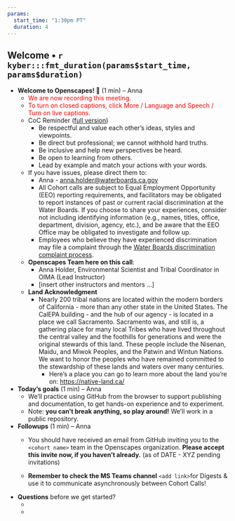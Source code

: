 ```yaml
---
params: 
  start_time: "1:30pm PT"
  duration: 4
---
```


## Welcome • `r kyber:::fmt_duration(params$start_time, params$duration)`

-   **Welcome to Openscapes! 👋** (1 min) – Anna
    -   <font color="red">We are now recording this meeting.</font>
    -   <font color="red">To turn on closed captions, click More / Language and Speech / Turn on live captions.</font>
    -   CoC Reminder ([full version](https://www.openscapes.org/code-of-conduct/))
        -   Be respectful and value each other’s ideas, styles and viewpoints.
        -   Be direct but professional; we cannot withhold hard truths.
        -   Be inclusive and help new perspectives be heard.
        -   Be open to learning from others.
        -   Lead by example and match your actions with your words.
    -   If you have issues, please direct them to:
        -   Anna - [anna.holder\@waterboards.ca.gov](mailto:anna.holder@waterboards.ca.gov)
        -   All Cohort calls are subject to Equal Employment Opportunity (EEO) reporting requirements, and facilitators may be obligated to report instances of past or current racial discrimination at the Water Boards. If you choose to share your experiences, consider not including identifying information (e.g., names, titles, office, department, division, agency, etc.), and be aware that the EEO Office may be obligated to investigate and follow up.
        -   Employees who believe they have experienced discrimination may file a complaint through the [Water Boards discrimination complaint process](http://waternet/eeo/discrimination/index.shtml).
    -   **Openscapes Team here on this call**:
        -   Anna Holder, Environmental Scientist and Tribal Coordinator in OIMA (Lead Instructor)
        -   [insert other instructors and mentors ...]
    -   **Land Acknowledgment**
        -   Nearly 200 tribal nations are located within the modern borders of California - more than any other state in the United States. The CalEPA building - and the hub of our agency - is located in a place we call Sacramento. Sacramento was, and still is, a gathering place for many local Tribes who have lived throughout the central valley and the foothills for generations and were the original stewards of this land. These people include the Nisenan, Maidu, and Miwok Peoples, and the Patwin and Wintun Nations. We want to honor the peoples who have remained committed to the stewardship of these lands and waters over many centuries.
            -   Here’s a place you can go to learn more about the land you're on: <https://native-land.ca/>
-   **Today’s goals** (1 min) – Anna
    -   We’ll practice using GitHub from the browser to support publishing and documentation, to get hands-on experience and to experiment.
    -   Note: **you can’t break anything, so play around!** We’ll work in a public repository.
-   **Followups** (1 min) – Anna
    -   You should have received an email from GitHub inviting you to the `<cohort name>` team in the Openscapes organization. **Please accept this invite now, if you haven’t already.** (as of DATE - XYZ pending invitations)

    -   **Remember to check the MS Teams channel** `<add link>`for Digests & use it to communicate asynchronously between Cohort Calls!
-   **Questions** before we get started?
    -   ‎
    -   
